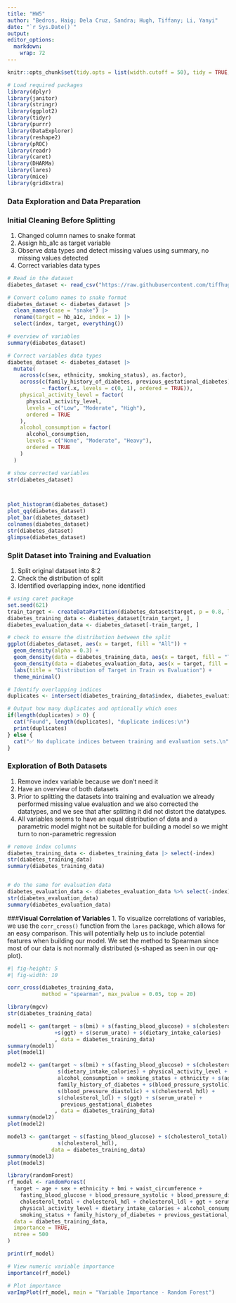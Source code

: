 ---
title: "HW5"
author: "Bedros, Haig; Dela Cruz, Sandra; Hugh, Tiffany; Li, Yanyi"
date: "`r Sys.Date()`"
output:
editor_options: 
  markdown: 
    wrap: 72
---
<style type="text/css">

h1.title {
  font-size: 26px;
  color: Black;
  text-align: center;
}
h4.author { 
  font-size: 18px;
  color: Black;
  text-align: center;
}
h4.date {
  font-size: 12px;
  color: Black;
  text-align: center;
}
</style>
```{r setup, include=FALSE}
knitr::opts_chunk$set(tidy.opts = list(width.cutoff = 50), tidy = TRUE, warning = FALSE)
```

```{r, include=FALSE}
# Load required packages
library(dplyr)
library(janitor)
library(stringr)
library(ggplot2)
library(tidyr)
library(purrr)
library(DataExplorer)
library(reshape2)
library(pROC)
library(readr)
library(caret)
library(DHARMa)
library(lares)
library(mice)
library(gridExtra)
```

### **Data Exploration and Data Preparation**
### **Initial Cleaning Before Splitting**
1. Changed column names to snake format
2. Assign hb_a1c as target variable
3. Observe data types and detect missing values using summary, no missing values detected
4. Correct variables data types
```{r, echo=FALSE}
# Read in the dataset
diabetes_dataset <- read_csv("https://raw.githubusercontent.com/tiffhugh/DATA-621/refs/heads/main/Final%20Project/diabetes_dataset.csv", show_col_types = FALSE)

# Convert column names to snake format
diabetes_dataset <- diabetes_dataset |>
  clean_names(case = "snake") |>
  rename(target = hb_a1c, index = 1) |>
  select(index, target, everything())

# overview of variables
summary(diabetes_dataset)

# Correct variables data types
diabetes_dataset <- diabetes_dataset |>  
  mutate(
    across(c(sex, ethnicity, smoking_status), as.factor),
    across(c(family_history_of_diabetes, previous_gestational_diabetes),
           ~ factor(.x, levels = c(0, 1), ordered = TRUE)),
    physical_activity_level = factor(
      physical_activity_level,
      levels = c("Low", "Moderate", "High"),
      ordered = TRUE
    ),
    alcohol_consumption = factor(
      alcohol_consumption,
      levels = c("None", "Moderate", "Heavy"),
      ordered = TRUE
    )
  )

# show corrected variables
str(diabetes_dataset)



plot_histogram(diabetes_dataset)
plot_qq(diabetes_dataset)
plot_bar(diabetes_dataset)
colnames(diabetes_dataset)
str(diabetes_dataset)
glimpse(diabetes_dataset)
```

### **Split Dataset into Training and Evaluation**
1. Split original dataset into 8:2
2. Check the distribution of split
3. Identified overlapping index, none identified
```{r, echo=FALSE}
# using caret package
set.seed(621)
train_target <- createDataPartition(diabetes_dataset$target, p = 0.8, list = FALSE)
diabetes_training_data <- diabetes_dataset[train_target, ]
diabetes_evaluation_data <- diabetes_dataset[-train_target, ]

# check to ensure the distribution between the split
ggplot(diabetes_dataset, aes(x = target, fill = "All")) +
  geom_density(alpha = 0.3) +
  geom_density(data = diabetes_training_data, aes(x = target, fill = "Train"), alpha = 0.5) +
  geom_density(data = diabetes_evaluation_data, aes(x = target, fill = "Evaluation"), alpha = 0.5) +
  labs(title = "Distribution of Target in Train vs Evaluation") +
  theme_minimal()

# Identify overlapping indices
duplicates <- intersect(diabetes_training_data$index, diabetes_evaluation_data$index)

# Output how many duplicates and optionally which ones
if(length(duplicates) > 0) {
  cat("Found", length(duplicates), "duplicate indices:\n")
  print(duplicates)
} else {
  cat("✅ No duplicate indices between training and evaluation sets.\n")
}
```

### **Exploration of Both Datasets**
1. Remove index variable because we don't need it
2. Have an overview of both datasets
3. Prior to splitting the datasets into training and evaluation we already performed missing value evaluation and we also corrected the datatypes, and we see that after splitting it did not distort the datatypes.
4. All variables seems to have an equal distribution of data and a parametric model might not be suitable for building a model so we might turn to non-parametric regression
```{r, echo=FALSE}
# remove index columns
diabetes_training_data <- diabetes_training_data |> select(-index)
str(diabetes_training_data)
summary(diabetes_training_data)


# do the same for evaluation data
diabetes_evaluation_data <- diabetes_evaluation_data %>% select(-index)
str(diabetes_evaluation_data)
summary(diabetes_evaluation_data)
```

###**Visual Correlation of Variables**
1. To visualize correlations of variables, we use the `corr_cross()` function from the `lares` package, which allows for an easy comparison. This will potentially help us to include potential features when building our model. We set the method to Spearman since most of our data is not normally distributed (s-shaped as seen in our qq-plot).
```{r, echo=FALSE, message=FALSE}
#| fig-height: 5
#| fig-width: 10

corr_cross(diabetes_training_data, 
           method = "spearman", max_pvalue = 0.05, top = 20)
```

```{r, echo=FALSE}
library(mgcv)
str(diabetes_training_data)

model1 <- gam(target ~ s(bmi) + s(fasting_blood_glucose) + s(cholesterol_total) +
               +s(ggt) + s(serum_urate) + s(dietary_intake_calories)
               , data = diabetes_training_data)
summary(model1)
plot(model1)
```

```{r, echo=FALSE}
model2 <- gam(target ~ s(bmi) + s(fasting_blood_glucose) + s(cholesterol_total) +
                s(dietary_intake_calories) + physical_activity_level + 
                alcohol_consumption + smoking_status + ethnicity + s(age) + sex +
                family_history_of_diabetes + s(blood_pressure_systolic) +
                s(blood_pressure_diastolic) + s(cholesterol_hdl) +
                s(cholesterol_ldl) + s(ggt) + s(serum_urate) +
                 previous_gestational_diabetes
               , data = diabetes_training_data)
summary(model2)
plot(model2)
```

```{r, echo=FALSE}
model3 <- gam(target ~ s(fasting_blood_glucose) + s(cholesterol_total) +
                s(cholesterol_hdl), 
              data = diabetes_training_data)
summary(model3)
plot(model3)
```

```{r, echo=FALSE}
library(randomForest)
rf_model <- randomForest(
  target ~ age + sex + ethnicity + bmi + waist_circumference +
    fasting_blood_glucose + blood_pressure_systolic + blood_pressure_diastolic +
    cholesterol_total + cholesterol_hdl + cholesterol_ldl + ggt + serum_urate +
    physical_activity_level + dietary_intake_calories + alcohol_consumption +
    smoking_status + family_history_of_diabetes + previous_gestational_diabetes,
  data = diabetes_training_data,
  importance = TRUE,
  ntree = 500
)

print(rf_model)

# View numeric variable importance
importance(rf_model)

# Plot importance
varImpPlot(rf_model, main = "Variable Importance - Random Forest")

```